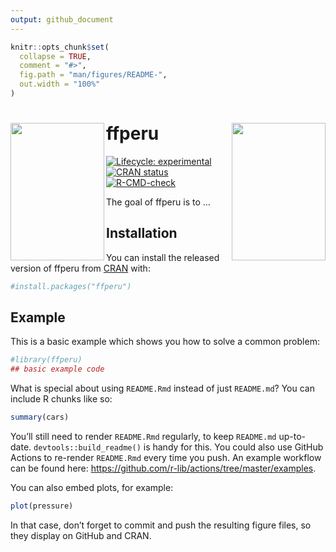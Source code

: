 ```yaml
---
output: github_document
---
```


<!-- README.md is generated from README.Rmd. Please edit that file -->

```r
knitr::opts_chunk$set(
  collapse = TRUE,
  comment = "#>",
  fig.path = "man/figures/README-",
  out.width = "100%"
)
```


# ffperu <a href='https://github.com/PaulESantos/ffperu'><img src='man/figures/libro_rojo.jpg' align="right" height="220" width="150" /></a><img src='man/figures/flora_cites.jpg' align="left" height="220" width="150" /></a>

<!-- badges: start -->
[![Lifecycle: experimental](https://img.shields.io/badge/lifecycle-experimental-orange.svg)](https://lifecycle.r-lib.org/articles/stages.html#experimental)
[![CRAN status](https://www.r-pkg.org/badges/version/ffperu)](https://CRAN.R-project.org/package=ffperu)
[![R-CMD-check](https://github.com/PaulESantos/ffperu/workflows/R-CMD-check/badge.svg)](https://github.com/PaulESantos/ffperu/actions)
<!-- badges: end -->

The goal of ffperu is to ...

## Installation

You can install the released version of ffperu from [CRAN](https://CRAN.R-project.org) with:

``` r
#install.packages("ffperu")
```

## Example

This is a basic example which shows you how to solve a common problem:

```r
#library(ffperu)
## basic example code
```

What is special about using `README.Rmd` instead of just `README.md`? You can include R chunks like so:

```r
summary(cars)
```

You'll still need to render `README.Rmd` regularly, to keep `README.md` up-to-date. `devtools::build_readme()` is handy for this. You could also use GitHub Actions to re-render `README.Rmd` every time you push. An example workflow can be found here: <https://github.com/r-lib/actions/tree/master/examples>.

You can also embed plots, for example:

```r
plot(pressure)
```

In that case, don't forget to commit and push the resulting figure files, so they display on GitHub and CRAN.
